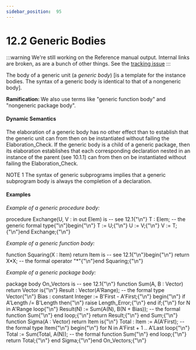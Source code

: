---
sidebar_position:  95
---

# 12.2  Generic Bodies

:::warning
We're still working on the Reference manual output.  Internal links are broken,
as are a bunch of other things.
See the [tracking issue](https://github.com/ada-lang-io/ada-lang-io/issues/20)
:::


<p>The body of a generic unit (a <em>generic body</em>) [is a template for the instance bodies. The syntax of a generic body is identical to that of a nongeneric body]. </p>
<p><strong>Ramification: </strong>We also use terms like "generic function body" and "nongeneric package body". </p>

#### Dynamic Semantics

<p>The elaboration of a generic body has no other effect than to establish that the generic unit can from then on be instantiated without failing the Elaboration_Check. If the generic body is a child of a generic package, then its elaboration establishes that each corresponding declaration nested in an instance of the parent (see 10.1.1) can from then on be instantiated without failing the Elaboration_Check. </p>
<p>NOTE 1   The syntax of generic subprograms implies that a generic subprogram body is always the completion of a declaration. </p>

#### Examples

<p><em>Example of a generic procedure body:</em> </p>
<CodeBlock>
procedure Exchange(U, V : in out Elem) is  -- see 12.1{"\n"}   T : Elem;  --  the generic formal type{"\n"}begin{"\n"}   T := U;{"\n"}   U := V;{"\n"}   V := T;{"\n"}end Exchange;{"\n"}
</CodeBlock>

<p><em>Example of a generic function body:</em> </p>
<CodeBlock>
function Squaring(X : Item) return Item is  --  see 12.1{"\n"}begin{"\n"}   return X*X;  --  the formal operator "*"{"\n"}end Squaring;{"\n"}
</CodeBlock>

<p><em>Example of a generic package body:</em> </p>
<CodeBlock>
package body On_Vectors is  --  see 12.1{"\n"}
</CodeBlock>

<CodeBlock>
   function Sum(A, B : Vector) return Vector is{"\n"}      Result : Vector(A'Range); --  the formal type Vector{"\n"}      Bias   : constant Integer := B'First - A'First;{"\n"}   begin{"\n"}      if A'Length /= B'Length then{"\n"}         raise Length_Error;{"\n"}      end if;{"\n"}
</CodeBlock>

<CodeBlock>
      for N in A'Range loop{"\n"}         Result(N) := Sum(A(N), B(N + Bias)); -- the formal function Sum{"\n"}      end loop;{"\n"}      return Result;{"\n"}   end Sum;{"\n"}
</CodeBlock>

<CodeBlock>
   function Sigma(A : Vector) return Item is{"\n"}      Total : Item := A(A'First); --  the formal type Item{"\n"}   begin{"\n"}      for N in A'First + 1 .. A'Last loop{"\n"}         Total := Sum(Total, A(N)); --  the formal function Sum{"\n"}      end loop;{"\n"}      return Total;{"\n"}   end Sigma;{"\n"}end On_Vectors;{"\n"}
</CodeBlock>

